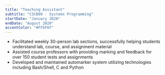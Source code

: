 ```yaml
---
title: "Teaching Assistant"
subtitle: "CSCB09 - Systems Programming"
startDate: "January 2020"
endDate: "August 2020"
accentColor: "#FF6F6F"
---
```


* Facilitated weekly 30-person lab sections, successfully helping students
understand lab, course, and assignment material
* Assisted course professors with providing marking and feedback for over 150
student tests and assignments
* Developed and maintained automarker system utilizing technologies including
Bash/Shell, C and Python
